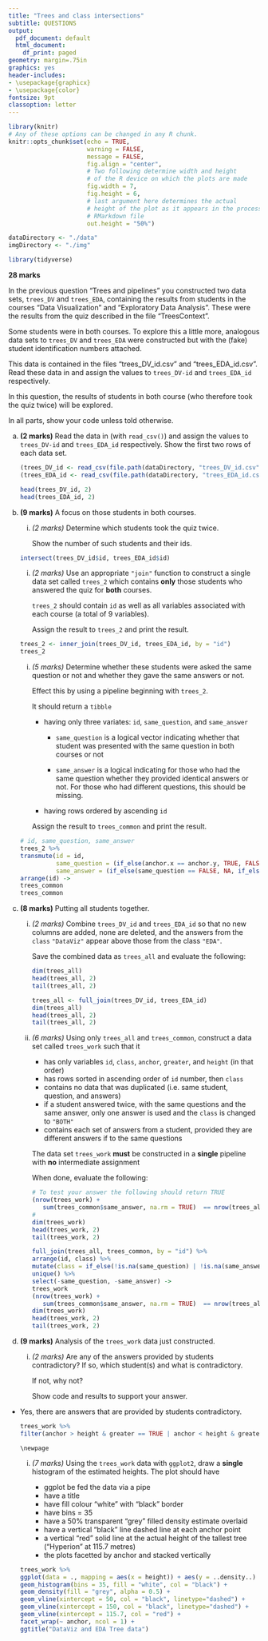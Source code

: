 ```yaml
---
title: "Trees and class intersections"
subtitle: QUESTIONS
output:
  pdf_document: default
  html_document:
    df_print: paged
geometry: margin=.75in
graphics: yes
header-includes:
- \usepackage{graphicx}
- \usepackage{color}
fontsize: 9pt
classoption: letter
---
```


```r
library(knitr)
# Any of these options can be changed in any R chunk.
knitr::opts_chunk$set(echo = TRUE, 
                      warning = FALSE,
                      message = FALSE,
                      fig.align = "center", 
                      # Two following determine width and height
                      # of the R device on which the plots are made
                      fig.width = 7, 
                      fig.height = 6,
                      # last argument here determines the actual 
                      # height of the plot as it appears in the processed
                      # RMarkdown file
                      out.height = "50%") 

dataDirectory <- "./data"
imgDirectory <- "./img"
```

```r
library(tidyverse)
```

**28 marks**

In the previous question "Trees and pipelines" you constructed two data sets, `trees_DV` and `trees_EDA`, containing the results from students in the courses 
"Data Visualization" and "Exploratory Data Analysis". These were the results from the quiz described in the file "TreesContext".

Some students were in both courses.  To explore this a little more, analogous data sets to `trees_DV` and `trees_EDA` were constructed but with the (fake) student identification numbers attached.  

This data is contained in the files
"trees_DV_id.csv" and "trees_EDA_id.csv".  
Read these data in and assign the values to `trees_DV-id` and `trees_EDA_id` respectively.

In this question, the results of students in both course (who therefore took the quiz twice) will be explored.

In all parts, show your code unless told otherwise.

a. **(2 marks)**  Read the data in (with `read_csv()`) and assign the values to `trees_DV-id` and `trees_EDA_id` respectively. Show the first two rows of each data set.

   ```r
(trees_DV_id <- read_csv(file.path(dataDirectory, "trees_DV_id.csv")))
(trees_EDA_id <- read_csv(file.path(dataDirectory, "trees_EDA_id.csv")))
   ```
   ```r
head(trees_DV_id, 2)
head(trees_EDA_id, 2)
   ```

\newpage

b. **(9 marks)**  A focus on those students in both courses.

   i. *(2 marks)* Determine which students took the quiz twice.

      Show the number of such students and their ids.

   ```r
intersect(trees_DV_id$id, trees_EDA_id$id)
   ```
      
      \newpage
   
   i. *(2 marks)* Use an appropriate `"join"` function to construct a single data set called `trees_2` which contains **only** those students who answered the quiz for **both** courses.
   
      `trees_2` should contain `id` as well as all variables associated with each course (a total of 9 variables).
   
      Assign the result to `trees_2` and print the result.

   ```r
trees_2 <- inner_join(trees_DV_id, trees_EDA_id, by = "id")
trees_2
   ```
      \newpage
      
   i. *(5 marks)* Determine whether these students were asked the same question or not and whether they gave the same answers or not.

      Effect this by using a pipeline beginning with `trees_2`.
      
      It should return a `tibble` 
       
      - having only three variates: `id`, `same_question`, and `same_answer`
        
        - `same_question` is a logical vector indicating whether that 
          student was presented with the same question in both courses
          or not
          
        - `same_answer` is a logical indicating for those who had the 
          same question whether they provided identical answers or not.
          For those who had different questions, this should be missing.
      
      - having rows ordered by ascending `id`
      
      Assign the result to `trees_common` and print the result.
   
   ```r
# id, same_question, same_answer
trees_2 %>%
   transmute(id = id,
             same_question = (if_else(anchor.x == anchor.y, TRUE, FALSE)),
             same_answer = (if_else(same_question == FALSE, NA, if_else(height.x == height.y, TRUE, FALSE)))) %>%
   arrange(id) ->
   trees_common
trees_common
   ```
\newpage

c. **(8 marks)**  Putting all students together.
   
   
   i. *(2 marks)* Combine `trees_DV_id` and `trees_EDA_id` so that 
      no new columns are added, none are deleted, and the answers 
      from the `class` `"DataViz"` appear above those from the class `"EDA"`.
      
      Save the combined data as `trees_all` and evaluate the
      following:
      
      ```r
      dim(trees_all)
      head(trees_all, 2)
      tail(trees_all, 2)
      ```
   ```r
trees_all <- full_join(trees_DV_id, trees_EDA_id)
dim(trees_all)
head(trees_all, 2)
tail(trees_all, 2)
   ```
      \newpage
   
      
   
   i. *(6 marks)* Using only `trees_all` and `trees_common`,
      construct a data set  called `trees_work` such that it 
      
      - has only variables `id`, `class`, `anchor`, `greater`, and `height` (in that order)
      - has rows sorted in ascending order of `id` number, then `class`
      - contains no data that was duplicated (i.e. same student,  question, and answers)
      - if a student answered twice, with the same questions and the same answer, only one answer
        is used and the `class` is changed to `"BOTH"`
      - contains each set of answers from a student, provided they are different answers if to the same questions
      
      The data set `trees_work` **must** be constructed in a **single** pipeline with **no** intermediate assignment
      
      When done, evaluate the following:
      
      ```r
      # To test your answer the following should return TRUE
      (nrow(trees_work) + 
         sum(trees_common$same_answer, na.rm = TRUE)  == nrow(trees_all))
      #
      dim(trees_work)
      head(trees_work, 2)
      tail(trees_work, 2)
      ```
   ```r
full_join(trees_all, trees_common, by = "id") %>%
   arrange(id, class) %>%
   mutate(class = if_else(!is.na(same_question) | !is.na(same_answer), if_else(same_question==TRUE & same_answer==TRUE,"BOTH",class), class)) %>%
   unique() %>%
   select(-same_question, -same_answer) ->
   trees_work
(nrow(trees_work) + 
         sum(trees_common$same_answer, na.rm = TRUE)  == nrow(trees_all))
dim(trees_work)
head(trees_work, 2)
tail(trees_work, 2)
   ```

   
      
   \newpage

d. **(9 marks)** Analysis of the `trees_work` data just constructed.

   i. *(2 marks)* Are any of the answers provided by students contradictory?
      If so, which student(s) and what is contradictory.
      
      If not, why not?
     
      Show code and results to support your answer.
      
- Yes, there are answers that are provided by students contradictory.
      
   ```r
trees_work %>%
   filter(anchor > height & greater == TRUE | anchor < height & greater == FALSE)
   ```
     
      \newpage
      
   i. *(7 marks)* Using the `trees_work` data  with `ggplot2`, draw a **single** histogram of the estimated heights.  The plot should have
      
      - ggplot be fed the data via a pipe
      - have a title
      - have fill colour "white" with "black" border
      - have bins = 35
      - have a 50% transparent "grey" filled density estimate overlaid
      - have a vertical "black" line dashed line at each anchor point
      - a vertical "red" solid line at the actual height 
        of the tallest tree  ("Hyperion" at 115.7 metres)
      - the plots facetted by anchor and stacked vertically
        
   ```r
trees_work %>%
   ggplot(data = ., mapping = aes(x = height)) + aes(y = ..density..) + 
   geom_histogram(bins = 35, fill = "white", col = "black") +
   geom_density(fill = "grey", alpha = 0.5) +
   geom_vline(xintercept = 50, col = "black", linetype="dashed") +
   geom_vline(xintercept = 150, col = "black", linetype="dashed") + 
   geom_vline(xintercept = 115.7, col = "red") + 
   facet_wrap(~ anchor, ncol = 1) + 
   ggtitle("DataViz and EDA Tree data")
   ```

     